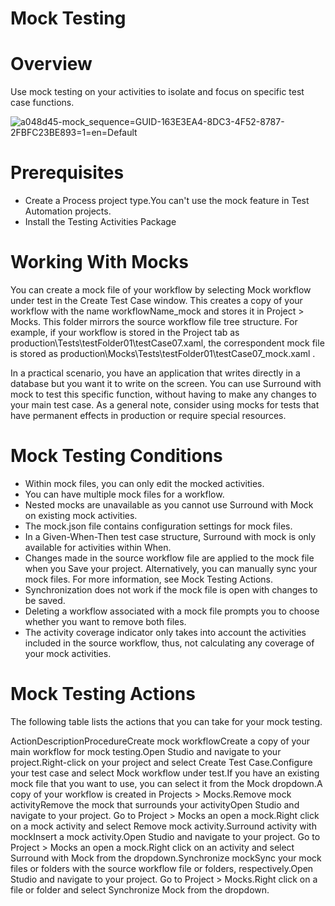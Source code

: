 ﻿# Mock Testing

# Overview

Use mock testing on your activities to isolate and focus on specific test case functions.

![a048d45-mock_sequence=GUID-163E3EA4-8DC3-4F52-8787-2FBFC23BE893=1=en=Default](/images/a048d45-mock_sequence=GUID-163E3EA4-8DC3-4F52-8787-2FBFC23BE893=1=en=Default.png)

# Prerequisites

* Create a Process project type.You can't use the mock feature in Test Automation projects.
* Install the Testing Activities Package

# Working With Mocks

You can create a mock file of your workflow by selecting Mock workflow under test in the
                    Create Test Case window. This creates
                a copy of your workflow with the name workflowName_mock and stores
                it in Project > Mocks. This folder mirrors the source workflow file
                tree structure. For example, if your workflow is stored in the Project tab as
                    production\Tests\testFolder01\testCase07.xaml, the
                correspondent mock file is stored as
                    production\Mocks\Tests\testFolder01\testCase07_mock.xaml .

In a practical scenario, you have an application that writes directly in a database but you want it to write on the screen. You can use Surround with mock to test this specific function, without having to make any changes to your main test case. As a general note, consider using mocks for tests that have permanent effects in production or require special resources.

# Mock Testing Conditions

* Within mock files, you can only edit the mocked activities.
* You can have multiple mock files for a workflow.
* Nested mocks are unavailable as you cannot use Surround with Mock on existing mock activities.
* The mock.json file contains configuration settings for mock files.
* In a Given-When-Then test case structure, Surround with mock is only available for activities within When.
* Changes made in the source workflow file are applied to the mock file when you Save your project. Alternatively, you can manually sync your mock files. For more information, see Mock Testing Actions.
* Synchronization does not work if the mock file is open with changes to be saved.
* Deleting a workflow associated with a mock file prompts you to choose whether you want to remove both files.
* The activity coverage indicator only takes into account the activities included in the source workflow, thus, not calculating any coverage of your mock activities.

# Mock Testing Actions

The following table lists the actions that you can take for your mock testing.

ActionDescriptionProcedureCreate mock workflowCreate a copy of your main workflow for mock testing.Open Studio and navigate to your project.Right-click on your project and select Create Test Case.Configure your test case and select Mock workflow under test.If you have an existing mock file that you want to use, you can select it from the Mock dropdown.A copy of your workflow is created in Projects > Mocks.Remove mock activityRemove the mock that surrounds your activityOpen Studio and navigate to your project.
Go to Project > Mocks an open a mock.Right click on a mock activity and select Remove mock activity.Surround activity with mockInsert a mock activity.Open Studio and navigate to your project.
Go to Project > Mocks an open a mock.Right click on an activity and select Surround with Mock from the dropdown.Synchronize mockSync your mock files or folders with the source workflow file or folders, respectively.Open Studio and navigate to your project.
Go to Project > Mocks.Right click on a file or folder and select Synchronize Mock from the dropdown.
